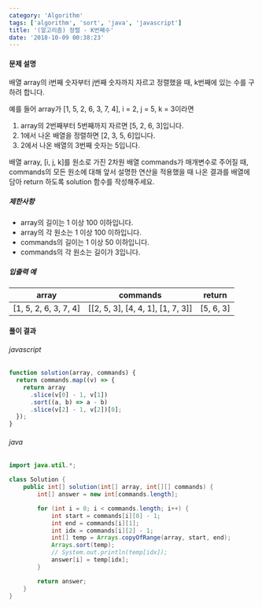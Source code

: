 ```yaml
---
category: 'Algorithm'
tags: ['algorithm', 'sort', 'java', 'javascript']
title: '(알고리즘) 정렬 - K번째수'
date: '2018-10-09 00:38:23'
---
```


#### 문제 설명

배열 array의 i번째 숫자부터 j번째 숫자까지 자르고 정렬했을 때, k번째에 있는 수를 구하려 합니다.

예를 들어 array가 [1, 5, 2, 6, 3, 7, 4], i = 2, j = 5, k = 3이라면

1. array의 2번째부터 5번째까지 자르면 [5, 2, 6, 3]입니다.
2. 1에서 나온 배열을 정렬하면 [2, 3, 5, 6]입니다.
3. 2에서 나온 배열의 3번째 숫자는 5입니다.

배열 array, [i, j, k]를 원소로 가진 2차원 배열 commands가 매개변수로 주어질 때, commands의 모든 원소에 대해 앞서 설명한 연산을 적용했을 때 나온 결과를 배열에 담아 return 하도록 solution 함수를 작성해주세요.

##### 제한사항

- array의 길이는 1 이상 100 이하입니다.
- array의 각 원소는 1 이상 100 이하입니다.
- commands의 길이는 1 이상 50 이하입니다.
- commands의 각 원소는 길이가 3입니다.

##### 입출력 예

| array                 | commands                          | return    |
| --------------------- | --------------------------------- | --------- |
| [1, 5, 2, 6, 3, 7, 4] | [[2, 5, 3], [4, 4, 1], [1, 7, 3]] | [5, 6, 3] |

#### 풀이 결과

###### javascript

```javascript
function solution(array, commands) {
  return commands.map((v) => {
    return array
      .slice(v[0] - 1, v[1])
      .sort((a, b) => a - b)
      .slice(v[2] - 1, v[2])[0];
  });
}
```

###### java

```java
import java.util.*;

class Solution {
    public int[] solution(int[] array, int[][] commands) {
        int[] answer = new int[commands.length];

        for (int i = 0; i < commands.length; i++) {
            int start = commands[i][0] - 1;
            int end = commands[i][1];
            int idx = commands[i][2] - 1;
            int[] temp = Arrays.copyOfRange(array, start, end);
            Arrays.sort(temp);
            // System.out.println(temp[idx]);
            answer[i] = temp[idx];
        }

        return answer;
    }
}
```
